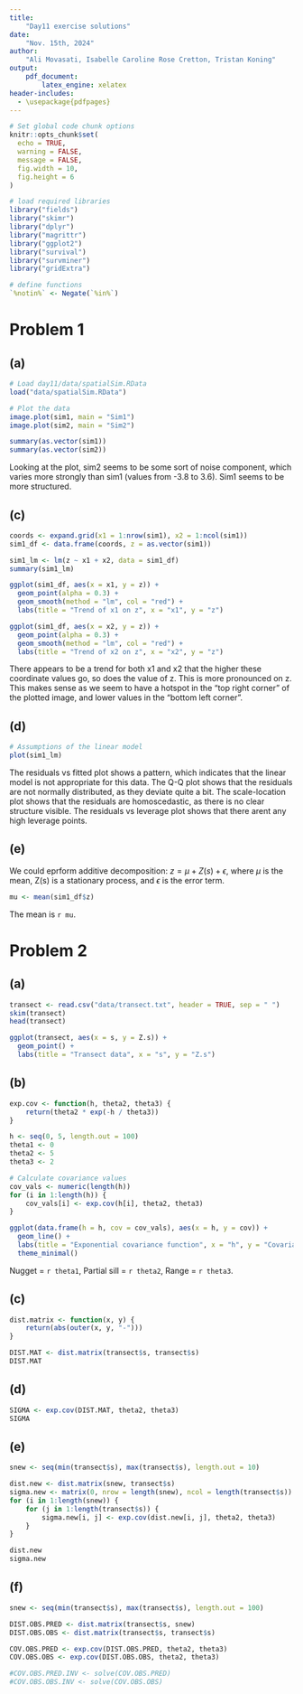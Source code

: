 ```yaml
---
title:  
    "Day11 exercise solutions"
date: 
    "Nov. 15th, 2024"
author:  
    "Ali Movasati, Isabelle Caroline Rose Cretton, Tristan Koning"  
output:  
    pdf_document:
        latex_engine: xelatex
header-includes:
  - \usepackage{pdfpages}
---
```



```r

# Set global code chunk options
knitr::opts_chunk$set(
  echo = TRUE,
  warning = FALSE,
  message = FALSE,
  fig.width = 10,
  fig.height = 6
)

```


```r


# load required libraries
library("fields")
library("skimr")
library("dplyr")
library("magrittr")
library("ggplot2")
library("survival")
library("survminer")
library("gridExtra")

# define functions
`%notin%` <- Negate(`%in%`)


```

# Problem 1

## (a)

```r
# Load day11/data/spatialSim.RData
load("data/spatialSim.RData")

# Plot the data
image.plot(sim1, main = "Sim1")
image.plot(sim2, main = "Sim2")

summary(as.vector(sim1))
summary(as.vector(sim2))
```

Looking at the plot, sim2 seems to be some sort of noise component, which varies more strongly than sim1 (values from -3.8 to 3.6). Sim1 seems to be more structured.

## (c)

```r
coords <- expand.grid(x1 = 1:nrow(sim1), x2 = 1:ncol(sim1))
sim1_df <- data.frame(coords, z = as.vector(sim1))

sim1_lm <- lm(z ~ x1 + x2, data = sim1_df)
summary(sim1_lm)

ggplot(sim1_df, aes(x = x1, y = z)) +
  geom_point(alpha = 0.3) +
  geom_smooth(method = "lm", col = "red") +
  labs(title = "Trend of x1 on z", x = "x1", y = "z")

ggplot(sim1_df, aes(x = x2, y = z)) +
  geom_point(alpha = 0.3) +
  geom_smooth(method = "lm", col = "red") +
  labs(title = "Trend of x2 on z", x = "x2", y = "z")
```

There appears to be a trend for both x1 and x2 that the higher these coordinate values go, so does the value of z. This is more pronounced on z. This makes sense as we seem to have a hotspot in the "top right corner" of the plotted image, and lower values in the "bottom left corner".

## (d)

```r
# Assumptions of the linear model
plot(sim1_lm)
```

The residuals vs fitted plot shows a pattern, which indicates that the linear model is not appropriate for this data. The Q-Q plot shows that the residuals are not normally distributed, as they deviate quite a bit. The scale-location plot shows that the residuals are homoscedastic, as there is no clear structure visible. The residuals vs leverage plot shows that there arent any high leverage points.

## (e)

We could eprform additive decomposition: $z = \mu + Z(s) + \epsilon$, where $\mu$ is the mean, Z(s) is a stationary process, and $\epsilon$ is the error term.

```r
mu <- mean(sim1_df$z)
```

The mean is `r mu`.


# Problem 2

## (a)

```r
transect <- read.csv("data/transect.txt", header = TRUE, sep = " ")
skim(transect)
head(transect)

ggplot(transect, aes(x = s, y = Z.s)) +
  geom_point() +
  labs(title = "Transect data", x = "s", y = "Z.s")
```

## (b)

```r
exp.cov <- function(h, theta2, theta3) {
    return(theta2 * exp(-h / theta3))
}

h <- seq(0, 5, length.out = 100)
theta1 <- 0
theta2 <- 5
theta3 <- 2

# Calculate covariance values
cov_vals <- numeric(length(h))
for (i in 1:length(h)) {
    cov_vals[i] <- exp.cov(h[i], theta2, theta3)
}

ggplot(data.frame(h = h, cov = cov_vals), aes(x = h, y = cov)) +
  geom_line() +
  labs(title = "Exponential covariance function", x = "h", y = "Covariance") +
  theme_minimal()
```

Nugget = `r theta1`, Partial sill = `r theta2`, Range = `r theta3`.

## (c)

```r
dist.matrix <- function(x, y) {
    return(abs(outer(x, y, "-")))
}

DIST.MAT <- dist.matrix(transect$s, transect$s)
DIST.MAT
```

## (d)

```r
SIGMA <- exp.cov(DIST.MAT, theta2, theta3)
SIGMA
```

## (e)

```r
snew <- seq(min(transect$s), max(transect$s), length.out = 10)

dist.new <- dist.matrix(snew, transect$s)
sigma.new <- matrix(0, nrow = length(snew), ncol = length(transect$s))
for (i in 1:length(snew)) {
    for (j in 1:length(transect$s)) {
        sigma.new[i, j] <- exp.cov(dist.new[i, j], theta2, theta3)
    }
}

dist.new
sigma.new
```

## (f)

```r
snew <- seq(min(transect$s), max(transect$s), length.out = 100)

DIST.OBS.PRED <- dist.matrix(transect$s, snew)
DIST.OBS.OBS <- dist.matrix(transect$s, transect$s)

COV.OBS.PRED <- exp.cov(DIST.OBS.PRED, theta2, theta3)
COV.OBS.OBS <- exp.cov(DIST.OBS.OBS, theta2, theta3)

#COV.OBS.PRED.INV <- solve(COV.OBS.PRED)
#COV.OBS.OBS.INV <- solve(COV.OBS.OBS)
```